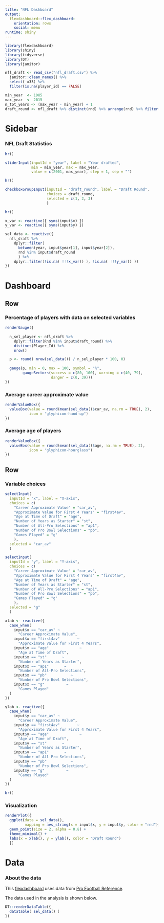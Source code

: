 ```yaml
---
title: "NFL Dashboard"
output: 
  flexdashboard::flex_dashboard:
    orientation: rows
    social: menu
runtime: shiny
---
```


```r
library(flexdashboard)
library(shiny)
library(tidyverse)
library(DT)
library(janitor)
```


```r
nfl_draft <- read_csv("nfl_draft.csv") %>%
  janitor::clean_names() %>%
  select(-x33) %>%
  filter(is.na(player_id) == FALSE)
```

```r
min_year  <- 1985
max_year  <- 2015
n_tot_years <- (max_year - min_year) + 1
draft_round <- nfl_draft %>% distinct(rnd) %>% arrange(rnd) %>% filter(!is.na(rnd)) %>% pull(rnd)
```
Sidebar {.sidebar}
=======================================================================

### NFL Draft Statistics

```r
hr()

sliderInput(inputId = "year", label = "Year drafted",
            min = min_year, max = max_year,
            value = c(2001, max_year), step = 1, sep = "")

hr()

checkboxGroupInput(inputId = "draft_round", label = "Draft Round",
                   choices = draft_round, 
                   selected = c(1, 2, 3)
                   )

hr()

x_var <- reactive({ syms(input$x) })
y_var <- reactive({ syms(input$y) })

sel_data <- reactive({
  nfl_draft %>%
    dplyr::filter(
      between(year, input$year[1], input$year[2]),
      rnd %in% input$draft_round
      ) %>%
    dplyr::filter(!is.na( !!!x_var() ), !is.na( !!!y_var() ))
})
```


Dashboard
=======================================================================

Row
-----------------------------------------------------------------------

### Percentage of players with data on selected variables {.value-box}

```r
renderGauge({
  
  n_sel_player <- nfl_draft %>%
    dplyr::filter(Rnd %in% input$draft_round) %>%
    distinct(Player_Id) %>%
    nrow()

  p <- round( nrow(sel_data()) / n_sel_player * 100, 0)
  
  gauge(p, min = 0, max = 100, symbol = "%", 
        gaugeSectors(success = c(80, 100), warning = c(40, 79), 
                     danger = c(0, 39)))
})
```

### Average career approximate value {.value-box}

```r
renderValueBox({
  valueBox(value = round(mean(sel_data()$car_av, na.rm = TRUE), 2), 
           icon = "glyphicon-hand-up")
})
```

### Average age of players {.value-box}

```r
renderValueBox({
  valueBox(value = round(mean(sel_data()$age, na.rm = TRUE), 2), 
           icon = "glyphicon-hourglass")
})
```

Row
-----------------------------------------------------------------------

### Variable choices {data-width=340}

```r
selectInput(
  inputId = "x", label = "X-axis",
  choices = c(
    "Career Approximate Value" = "car_av", 
    "Approximate Value for First 4 Years" = "first4av",
    "Age at Time of Draft" = "age",
    "Number of Years as Starter" = "st",
    "Number of All-Pro Selections" = "ap1",
    "Number of Pro Bowl Selections" = "pb",
    "Games Played" = "g"
    ),
  selected = "car_av"
  )

selectInput(
  inputId = "y", label = "Y-axis",
  choices = c(
    "Career Approximate Value" = "car_av",
    "Approximate Value for First 4 Years" = "first4av",
    "Age at Time of Draft" = "age",
    "Number of Years as Starter" = "st",
    "Number of All-Pro Selections" = "ap1",
    "Number of Pro Bowl Selections" = "pb",
    "Games Played" = "g"
    ),
  selected = "g"
  )

xlab <- reactive({
  case_when(
    input$x == "car_av" ~  
      "Career Approximate Value",
    input$x == "first4av"        ~  
      "Approximate Value for First 4 Years",
    input$x == "age"              ~ 
      "Age at Time of Draft",
    input$x == "st"       ~ 
      "Number of Years as Starter",
    input$x == "ap1"       ~ 
      "Number of All-Pro Selections",
    input$x == "pb"           ~ 
      "Number of Pro Bowl Selections",
    input$x == "g"          ~ 
      "Games Played"
  )
})

ylab <- reactive({
  case_when(
    input$y == "car_av" ~  
      "Career Approximate Value",
    input$y == "first4av"        ~  
      "Approximate Value for First 4 Years",
    input$y == "age"              ~ 
      "Age at Time of Draft",
    input$y == "st"       ~ 
      "Number of Years as Starter",
    input$y == "ap1"       ~ 
      "Number of All-Pro Selections",
    input$y == "pb"           ~ 
      "Number of Pro Bowl Selections",
    input$y == "g"          ~ 
      "Games Played"
  )
})

br()
```

### Visualization {data-width=700}

```r
renderPlot({
  ggplot(data = sel_data(),
         mapping = aes_string(x = input$x, y = input$y, color = "rnd")) +
  geom_point(size = 2, alpha = 0.8) +
  theme_minimal() +
  labs(x = xlab(), y = ylab(), color = "Draft Round")
  })
```

Data
=======================================================================

### About the data

This [flexdashboard](https://rmarkdown.rstudio.com/flexdashboard/) uses data 
from [Pro Football Reference](http://www.pro-football-reference.com/).

The data used in the analysis is shown below.

```r
DT::renderDataTable({
  datatable( sel_data() )
})
```